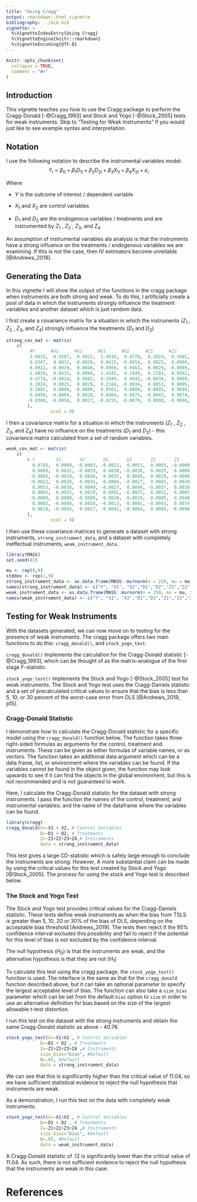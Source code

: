 ```yaml
---
title: "Using Cragg"
output: rmarkdown::html_vignette
bibliography: ../bib.bib
vignette: >
  %\VignetteIndexEntry{Using Cragg}
  %\VignetteEngine{knitr::rmarkdown}
  %\VignetteEncoding{UTF-8}
---
```


```r
knitr::opts_chunk$set(
  collapse = TRUE,
  comment = "#>"
)
```
## Introduction
This vignette teaches you how to use the Cragg package to perform the Cragg-Donald [-@Cragg_1993] and Stock and Yogo [-@Stock_2005] tests for weak instruments.
Skip to "Testing for Weak Instruments" if you would just like to see example syntax and interpretation.

## Notation

I use the following notation to describe the instrumental variables model:
$$ Y_i = \beta_0 + \beta_1D_{1i} + \beta_2D_{2i} + \beta_3X_{1i} +\beta_4X_{2i} + \varepsilon_i $$

Where

* $Y$ is the outcome of interest / dependent variable

* $X_1$ and $X_2$ are control variables

* $D_1$ and $D_2$ are the endogenous variables / treatments and are instrumented by $Z_1$ , $Z_2$ , $Z_3$, and $Z_4$

An assumption of instrumental variables ala analysis is that the instruments have a strong influence on the treatments / endogenous variables we are examining. If this is not the case, then IV estimators become unreliable [@Andrews_2019].


## Generating the Data
In this vignette I will show the output of the functions in the cragg package when instruments are both strong and weak. To do this, I artificially create a pool of data in which the instruments strongly influence the treatment variables and another dataset which is just random data.

I first create a covariance matrix for a situation in which the instruments ($Z_1$ , $Z_2$ , $Z_3$, and $Z_4$) strongly influence the treatments ($D_1$ and $D_2$)
```r
strong_cov_mat <- matrix(
	c(
		 #Y      #X1      #X2      #D1      #D2      #Z1      #Z2      #Z3      #Z4
		 3.8635,  0.0387,  0.0922,  1.4810,  0.4778,  0.2024,  0.1085,  0.0850, -0.0368,	#Y
		 0.0387,  0.0832, -0.0029,  0.0415, -0.0014,  0.0025,  0.0009, -0.0004, -0.0058,	#X1
		 0.0922, -0.0029,  0.0848,  0.0068,  0.0462,  0.0029, -0.0009,  0.0028,  0.0027,	#X2
		 1.4810,  0.0415,  0.0068,  1.4345,  0.1949,  0.2184,  0.0562,  0.0464, -0.0155,	#D1
		 0.4778, -0.0014,  0.0462,  0.1949,  0.4042, -0.0034,  0.0909,  0.0875, -0.0079,	#D2
		 0.2024,  0.0025,  0.0029,  0.2184, -0.0034,  0.0851,  0.0005, -0.0043,  0.0000,	#Z1
		 0.1085,  0.0009, -0.0009,  0.0562,  0.0909,  0.0005,  0.0840,  0.0074, -0.0096,	#Z2
		 0.0850, -0.0004,  0.0028,  0.0464,  0.0875, -0.0043,  0.0074,  0.0831, -0.0005,	#Z3
		-0.0368, -0.0058,  0.0027, -0.0155, -0.0079,  0.0000, -0.0096, -0.0005,  0.0827		#Z4
		),
                 ncol = 9)
```

I then a covariance matrix for a situation in which the instruments ($Z_1$ , $Z_2$ , $Z_3$, and $Z_4$) have no influence on the treatments ($D_1$ and $D_2$) - this covariance matrix calculated from a set of random variables.
```r
weak_cov_mat <- matrix(
	c(
		# Y        X1       X2       D1       D2       Z1       Z2       Z3       Z4
		  0.0795,  0.0009, -0.0003, -0.0022,  0.0053,  0.0003, -0.0009,  0.0002,  0.0010,	#Y
		  0.0009,  0.0832, -0.0029,  0.0020, -0.0036,  0.0025,  0.0009, -0.0004, -0.0058,	#X1
		 -0.0003, -0.0029,  0.0848,  0.0035,  0.0040,  0.0029, -0.0009,  0.0028,  0.0027,	#X2
		 -0.0022,  0.0020,  0.0035,  0.0866, -0.0027,  0.0001,  0.0030, -0.0013, -0.0041,	#D1
		  0.0053, -0.0036,  0.0040, -0.0027,  0.0840, -0.0037,  0.0020, -0.0002, -0.0068,	#D2
		  0.0003,  0.0025,  0.0029,  0.0001, -0.0037,  0.0851,  0.0005, -0.0043,  0.0000,	#Z1
		 -0.0009,  0.0009, -0.0009,  0.0030,  0.0020,  0.0005,  0.0840,  0.0074, -0.0096,	#Z2
		  0.0002, -0.0004,  0.0028, -0.0013, -0.0002, -0.0043,  0.0074,  0.0831, -0.0005,	#Z3
		  0.0010, -0.0058,  0.0027, -0.0041, -0.0068,  0.0000, -0.0096, -0.0005,  0.0827	#Z4
		),
                 ncol = 9)

```

I then use these covariance matrices to generate a dataset with strong instruments, `strong_instrument_data`, and a dataset with completely ineffectual instruments, `weak_instrument_data`.

```r
library(MASS)
set.seed(42)

mu <- rep(0,9)
stddev <- rep(1,9)
strong_instrument_data <- as.data.frame(MASS::mvrnorm(n = 250, mu = mu, Sigma = strong_cov_mat, empirical = FALSE))
names(strong_instrument_data) <- c("Y", "X1", "X2","D1","D2","Z1","Z2","Z3","Z4")
weak_instrument_data <- as.data.frame(MASS::mvrnorm(n = 250, mu = mu, Sigma = weak_cov_mat, empirical = FALSE))
names(weak_instrument_data) <- c("Y", "X1", "X2","D1","D2","Z1","Z2","Z3","Z4")

```

## Testing for Weak Instruments
With the datasets generated, we can now move on to testing for the presence of weak instruments.
The cragg package offers two main functions to do this: `cragg_donald()`, and `stock_yogo_test`.

`cragg_donald()` implements the calculation for the Cragg-Donald statistic [-@Cragg_1993], which can be thought of as the matrix-analogue of the first stage F-statistic.

`stock_yogo_test()` implements the Stock and Yogo [-@Stock_2005] test for weak instruments. The Stock and Yogo test uses the Cragg-Daniels statistic and a set of precalculated critical values to ensure that the bias is less than 5, 10, or 30 percent  of the worst-case error from OLS [@Andrews_2019, p15].

### Cragg-Donald Statistic
I demonstrate how to calculate the Cragg-Donald statistic for a specific model using the `cragg_donald()` function below.
The function takes three right-sided formulas as arguments for the control, treatment and instruments. These can be given as either formulas of variable names, or as vectors.
The function takes an additional data argument which can be a data frame, list, or environment where the variables can be found.
If the variables cannot be found in the object given, the function may look upwards to see if it can find the objects in the global environment, but this is not recommended and is not guaranteed to work.

Here, I calculate the Cragg-Donald statistic for the dataset with strong instruments.
I pass the function the names of the control, treatment, and instrumental variables; and the name of the dataframe where the variables can be found.
```r
library(cragg)
cragg_donald(X=~X1 + X2, # Control Variables
			 D=~D1 + D2, # Treatments
			 Z=~Z1+Z2+Z3+Z4,# Instruments
			 data = strong_instrument_data)
```
This test gives a large CD-statistic which is safely large enough to conclude the instruments are strong.
However, A more substantial claim can be made by using the critical values for this test created by Stock and Yogo [@Stock_2005].
The process for using the stock and Yogo test is described below.

### The Stock and Yogo Test
The Stock and Yogo test provides critical values for the Cragg-Daniels statistic.
These tests define weak instruments as when the bias from TSLS is greater than 5, 10, 20 or 30% of the bias of OLS, depending on the acceptable bias threshold [Andrews_2019].
The tests then reject if the 95% confidence interval excludes this possibility and fail to reject if the potential for this level of bias is not excluded by the confidence interval.

The null hypothesis ($H_0$) is that the instruments are weak, and the alternative hypothesis is that they are not ($H_1$)

To calculate this test using the cragg package, the `stock_yogo_test()` function is used.
The interface is the same as that for the `cragg_donald` function described above, but it can take an optional parameter to specify the largest acceptable level of bias.
The function can also take a `size_bias` parameter which can be set from the default `bias` option to `size` in order to use an alternative definition for bias based on the size of the largest allowable t-test distortion.

I run this test on the dataset with the strong instruments and obtain the same Cragg-Donald statistic as above - 40.76.
```r
stock_yogo_test(X=~X1+X2 , # Control Variables
			 D=~D1 + D2 , # Treatments
			 Z=~Z1+Z2+Z3+Z4 ,# Instruments
			 size_bias="bias", #Default
			 B=.05, #Default
			 data = strong_instrument_data)
```
We can see that this is significantly higher than the critical value of 11.04, so we have sufficient statistical evidence to reject the null hypothesis that instruments are weak.

As a demonstration, I run this test on the data with completely weak instruments.

```r
stock_yogo_test(X=~X1+X2 , # Control Variables
			 D=~D1 + D2 , # Treatments
			 Z=~Z1+Z2+Z3+Z4 ,# Instruments
			 size_bias="bias", #Default
			 B=.05, #Default
			 data = weak_instrument_data)
```
A Cragg-Donald statistic of .12 is significantly lower than the critical value of 11.04.
As such, there is not sufficient evidence to reject the null hypothesis that the instruments are weak in this case.

# References
